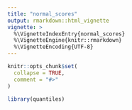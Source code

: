 ```yaml
---
title: "normal_scores"
output: rmarkdown::html_vignette
vignette: >
  %\VignetteIndexEntry{normal_scores}
  %\VignetteEngine{knitr::rmarkdown}
  %\VignetteEncoding{UTF-8}
---
```


```r
knitr::opts_chunk$set(
  collapse = TRUE,
  comment = "#>"
)
```

```r
library(quantiles)
```
